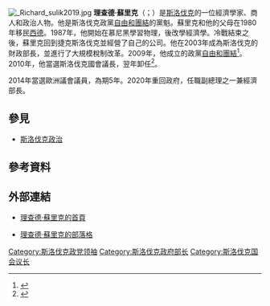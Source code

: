 [[File:_Richard_sulik2019.jpg|thumb]]
'''理查德·蘇里克'''（{{lang-sk|Richard Sulík}}；{{bd|1968年|1月12日}}）是[[斯洛伐克|斯洛伐克]]的一位經濟學家、商人和政治人物。他是斯洛伐克政黨[[自由和團結|自由和團結]]的黨魁。蘇里克和他的父母在1980年移民[[西德|西德]]。1987年，他開始在慕尼黑學習物理，後改學經濟學。冷戰結束之後，蘇里克回到捷克斯洛伐克並經營了自己的公司。他在2003年成為斯洛伐克的財政部長，並進行了大規模稅制改革。2009年，他成立的政黨[[自由和團結|自由和團結]]<ref>{{cite news|title=EP NEW PARTY NEARLY WON SEAT|date=15 June 2009|publisher=Slovak Spectator|accessdate=24 January 2010}}</ref>。2010年，他當選斯洛伐克國會議長，翌年卸任<ref>{{cite news |url=http://spectator.sme.sk/articles/view/39475/10/richard_sulik_is_elected_new_speaker_of_parliament.html |title=Richard Sulík is elected new Speaker of Parliament |work=The Slovak Spectator |date=9 July 2010 |accessdate=2015-12-30 |archive-date=2013-05-12 |archive-url=https://web.archive.org/web/20130512051253/http://spectator.sme.sk/articles/view/39475/10/richard_sulik_is_elected_new_speaker_of_parliament.html |dead-url=no }}</ref>。

2014年當選歐洲議會議員，為期5年。2020年重回政府，任職副總理之一兼經濟部長。

== 參見 ==
* [[斯洛伐克政治|斯洛伐克政治]]

==參考資料==
{{reflist}}

==外部連結==
* {{sk icon}} [https://web.archive.org/web/20130301141154/http://web.sulik.sk/index.php 理查德·蘇里克的首頁]
* {{sk icon}} [http://richardsulik.blog.sme.sk/ 理查德·蘇里克的部落格] {{Wayback|url=http://richardsulik.blog.sme.sk/ |date=20210123200802 }}

{{Authority control}}
{{DEFAULTSORT:Sulik, Richard}}
[[Category:斯洛伐克政党领袖|Category:斯洛伐克政党领袖]]
[[Category:斯洛伐克政府部长|Category:斯洛伐克政府部长]]
[[Category:斯洛伐克国会议长|Category:斯洛伐克国会议长]]